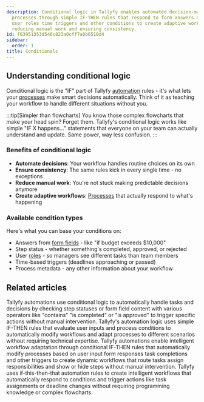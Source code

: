 ```yaml
---
description: Conditional logic in Tallyfy enables automated decision-making within
  processes through simple IF-THEN rules that respond to form answers step completions
  user roles time triggers and other conditions to create adaptive workflows while
  reducing manual work and ensuring consistency.
id: f63951353d546c823a0cff7a0b6510d4
sidebar:
  order: 1
title: Conditionals
---
```


## Understanding conditional logic

Conditional logic is the "IF" part of Tallyfy [automation](/products/pro/documenting/templates/automations/) rules - it's what lets your [processes](/products/pro/tracking-and-tasks/processes/) make smart decisions automatically. Think of it as teaching your workflow to handle different situations without you.

:::tip[Simpler than flowcharts]
You know those complex flowcharts that make your head spin? Forget them. Tallyfy's conditional logic works like simple "IF X happens..." statements that everyone on your team can actually understand and update. Same power, way less confusion.
:::

### Benefits of conditional logic
- **Automate decisions**: Your workflow handles routine choices on its own
- **Ensure consistency**: The same rules kick in every single time - no exceptions
- **Reduce manual work**: You're not stuck making predictable decisions anymore
- **Create adaptive workflows**: [Processes](/products/pro/tracking-and-tasks/processes/) that actually respond to what's happening

### Available condition types
Here's what you can base your conditions on:
- Answers from [form fields](/products/pro/tracking-and-tasks/tasks/what-are-form-fields-in-tallyfy/) - like "if budget exceeds $10,000"
- Step status - whether something's completed, approved, or rejected
- User [roles](/products/pro/documenting/members/how-do-i-manage-member-permissions-in-tallyfy/) - so managers see different tasks than team members
- Time-based triggers (deadlines approaching or passed)
- Process metadata - any other information about your workflow


<PageTree />


## Related articles
<CardGrid>
<LinkTitleCard header="<b>Conditionals > Conditionals (IF) explained</b>" href="/products/pro/documenting/templates/automations/conditionals/conditionals-explained/" > Tallyfy automations use conditional logic to automatically handle tasks and decisions by checking step statuses or form field content with various operators like "contains" "is completed" or "is approved" to trigger specific actions without manual intervention. </LinkTitleCard>
<LinkTitleCard header="<b>Automations > Logic operations explained</b>" href="/products/pro/documenting/templates/automations/logic-explained/" > Tallyfy's automation logic uses simple IF-THEN rules that evaluate user inputs and process conditions to automatically modify workflows and adapt processes to different scenarios without requiring technical expertise. </LinkTitleCard>
<LinkTitleCard header="<b>Templates > Automations</b>" href="/products/pro/documenting/templates/automations/" > Tallyfy automations enable intelligent workflow adaptation through conditional IF-THEN rules that automatically modify processes based on user input form responses task completions and other triggers to create dynamic workflows that route tasks assign responsibilities and show or hide steps without manual intervention. </LinkTitleCard>
<LinkTitleCard header="<b>Features > If-this-then-that</b>" href="/products/pro/tutorials/features/if-this-then-that/" > Tallyfy uses if-this-then-that automation rules to create intelligent workflows that automatically respond to conditions and trigger actions like task assignments or deadline changes without requiring programming knowledge or complex flowcharts. </LinkTitleCard>
</CardGrid>